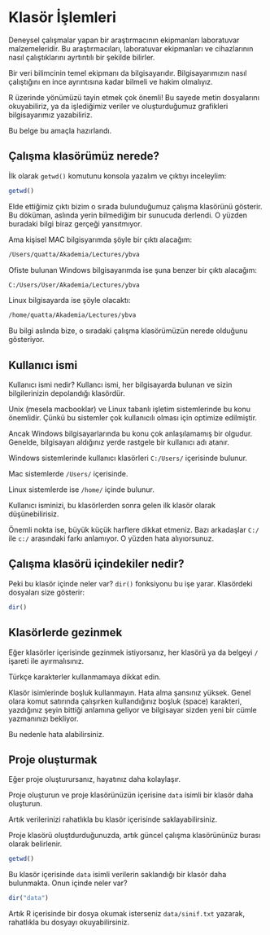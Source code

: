 # Klasör İşlemleri {#sec-klasor}

Deneysel çalışmalar yapan bir araştırmacının ekipmanları laboratuvar malzemeleridir. Bu araştırmacıları, laboratuvar ekipmanları ve cihazlarının nasıl çalıştıklarını ayrtıntılı bir şekilde bilirler.

Bir veri bilimcinin temel ekipmanı da bilgisayarıdır. Bilgisayarımızın nasıl çalıştığını en ince ayrıntısına kadar bilmeli ve hakim olmalıyız.

R üzerinde yönümüzü tayin etmek çok önemli! Bu sayede metin dosyalarını okuyabiliriz, ya da işlediğimiz veriler ve oluşturduğumuz grafikleri bilgisayarımız yazabiliriz.

Bu belge bu amaçla hazırlandı.

## Çalışma klasörümüz nerede?

İlk olarak `getwd()` komutunu konsola yazalım ve çıktıyı inceleylim:

```r
getwd()
```

Elde ettiğimiz çıktı bizim o sırada bulunduğumuz çalışma klasörünü gösterir. Bu döküman, aslında yerin bilmediğim bir sunucuda derlendi. O yüzden buradaki bilgi biraz gerçeği yansıtmıyor.

Ama kişisel MAC bilgisyarımda şöyle bir çıktı alacağım:

```bash
/Users/quatta/Akademia/Lectures/ybva
```

Ofiste bulunan Windows bilgisayarımda ise şuna benzer bir çıktı alacağım:

```bash
C:/Users/User/Akademia/Lectures/ybva
```

Linux bilgisayarda ise şöyle olacaktı:

```bash
/home/quatta/Akademia/Lectures/ybva
```

Bu bilgi aslında bize, o sıradaki çalışma klasörümüzün nerede olduğunu gösteriyor. 

## Kullanıcı ismi

Kullanıcı ismi nedir? Kullancı ismi, her bilgisayarda bulunan ve sizin bilgilerinizin depolandığı klasördür.

Unix (mesela macbooklar) ve Linux tabanlı  işletim sistemlerinde bu konu önemlidir. Çünkü bu sistemler çok kullanıcılı olması için optimize edilmiştir.

Ancak Windows bilgisayarlarında bu konu çok anlaşılamamış bir olgudur. Genelde, bilgisayarı aldığınız yerde rastgele bir kullanıcı adı atanır. 

Windows sistemlerinde kullanıcı klasörleri `C:/Users/` içerisinde bulunur.

Mac sistemlerde `/Users/` içerisinde.

Linux sistemlerde ise `/home/` içinde bulunur.

Kullanıcı isminizi, bu klasörlerden sonra gelen ilk klasör olarak düşünebilirisiz.

Önemli nokta ise, büyük küçük harflere dikkat etmeniz. Bazı arkadaşlar `C:/` ile `c:/` arasındaki farkı anlamıyor. O yüzden hata alıyıorsunuz.

## Çalışma klasörü içindekiler nedir?

Peki bu klasör içinde neler var? `dir()` fonksiyonu bu işe yarar. Klasördeki dosyaları size gösterir:

```r
dir()
```

## Klasörlerde gezinmek

Eğer klasörler içerisinde gezinmek istiyorsanız, her klasörü ya da belgeyi `/` işareti ile ayırmalısınız.

Türkçe karakterler kullanmamaya dikkat edin.

Klasör isimlerinde boşluk kullanmayın. Hata alma şansınız yüksek. Genel olara komut satırında çalışırken kullandığınız boşluk (space) karakteri, yazdığınız şeyin bittiği anlamına geliyor ve bilgisayar sizden yeni bir cümle yazmanınızı bekliyor.

Bu nedenle hata alabilirsiniz.

## Proje oluşturmak

Eğer proje oluşturursanız, hayatınız daha kolaylaşır.

Proje oluşturun ve proje klasörünüzün içerisine `data` isimli bir klasör daha oluşturun.

Artık verilerinizi rahatlıkla bu klasör içerisinde saklayabilirsiniz.

Proje klasörü oluştdurduğunuzda, artık güncel çalışma klasörününüz burası olarak belirlenir.

```r
getwd()
```

Bu klasör içerisinde `data` isimli verilerin saklandığı bir klasör daha bulunmakta. Onun içinde neler var?

```r
dir("data")
```

Artık R içerisinde bir dosya okumak isterseniz `data/sinif.txt` yazarak, rahatlıkla bu dosyayı okuyabilirsiniz.



